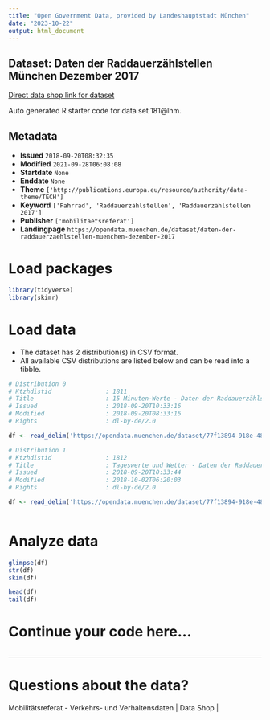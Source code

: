 ```yaml
---
title: "Open Government Data, provided by Landeshauptstadt München"
date: "2023-10-22"
output: html_document
---
```


## Dataset: Daten der Raddauerzählstellen München Dezember 2017

[Direct data shop link for dataset](https://opendata.muenchen.de/dataset/daten-der-raddauerzaehlstellen-muenchen-dezember-2017)

Auto generated R starter code for data set 181@lhm.

## Metadata

- **Issued** `2018-09-20T08:32:35`
- **Modified** `2021-09-28T06:08:08`
- **Startdate** `None`
- **Enddate** `None`
- **Theme** `['http://publications.europa.eu/resource/authority/data-theme/TECH']`
- **Keyword** `['Fahrrad', 'Raddauerzählstellen', 'Raddauerzählstellen 2017']`
- **Publisher** `['mobilitaetsreferat']`
- **Landingpage** `https://opendata.muenchen.de/dataset/daten-der-raddauerzaehlstellen-muenchen-dezember-2017`


# Load packages

```r

library(tidyverse)
library(skimr)

```

# Load data

-   The dataset has 2 distribution(s) in CSV format.
-   All available CSV distributions are listed below and can be read into a tibble.

```r

# Distribution 0
# Ktzhdistid               : 1811
# Title                    : 15 Minuten-Werte - Daten der Raddauerzählstellen München Dezember 2017
# Issued                   : 2018-09-20T10:33:16
# Modified                 : 2018-09-20T08:33:16
# Rights                   : dl-by-de/2.0

df <- read_delim('https://opendata.muenchen.de/dataset/77f13894-918e-481b-af7c-c2b3d40105dc/resource/ba1e478b-d736-4e96-9b7d-53c090b95cb1/download/rad20171215min.csv')

# Distribution 1
# Ktzhdistid               : 1812
# Title                    : Tageswerte und Wetter - Daten der Raddauerzählstellen München Dezember 2017
# Issued                   : 2018-09-20T10:33:44
# Modified                 : 2018-10-02T06:20:03
# Rights                   : dl-by-de/2.0

df <- read_delim('https://opendata.muenchen.de/dataset/77f13894-918e-481b-af7c-c2b3d40105dc/resource/9a0a1db6-8273-4b5a-9474-8aefa3a5629f/download/rad201712tage.csv')



```

# Analyze data

```r

glimpse(df)
str(df)
skim(df)

head(df)
tail(df)

```

# Continue your code here...

```r

```

------------------------------------------------------------------------

# Questions about the data?

Mobilitätsreferat - Verkehrs- und Verhaltensdaten | Data Shop | 
